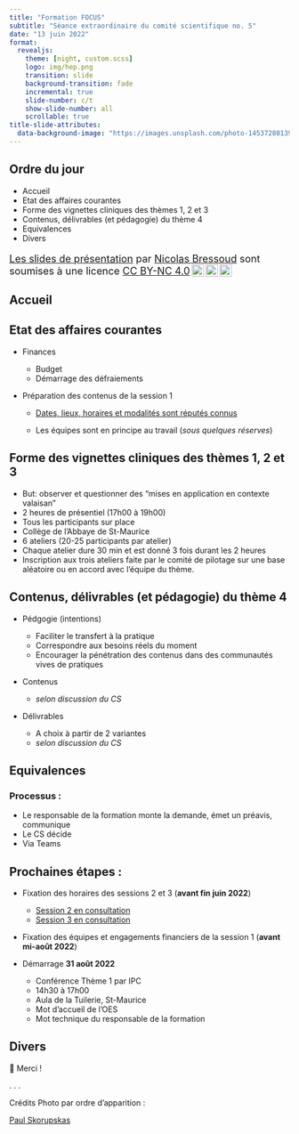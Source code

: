 ```yaml
---
title: "Formation FOCUS"
subtitle: "Séance extraordinaire du comité scientifique no. 5"
date: "13 juin 2022"
format:
  revealjs:
    theme: [night, custom.scss]
    logo: img/hep.png
    transition: slide
    background-transition: fade
    incremental: true
    slide-number: c/t
    show-slide-number: all
    scrollable: true
title-slide-attributes: 
  data-background-image: "https://images.unsplash.com/photo-1453728013993-6d66e9c9123a?ixlib=rb-1.2.1&ixid=MnwxMjA3fDB8MHxwaG90by1wYWdlfHx8fGVufDB8fHx8&auto=format&fit=crop&w=1740&q=80"
---
```


## Ordre du jour {visibility="uncounted" background-image="https://images.unsplash.com/photo-1453728013993-6d66e9c9123a?ixlib=rb-1.2.1&ixid=MnwxMjA3fDB8MHxwaG90by1wYWdlfHx8fGVufDB8fHx8&auto=format&fit=crop&w=1740&q=80" background-size="cover" background-opacity="0.5" .scrollable}

- Accueil
- Etat des affaires courantes
- Forme des vignettes cliniques des thèmes 1, 2 et 3
- Contenus, délivrables (et pédagogie) du thème 4
- Equivalences
- Divers

<div style="font-size:18px">
<p xmlns:cc="http://creativecommons.org/ns#" xmlns:dct="http://purl.org/dc/terms/"><a property="dct:title" rel="cc:attributionURL" href="https://bresnico.github.io/cs5-13-juin-2022/#1">Les slides de présentation</a> par <a rel="cc:attributionURL dct:creator" property="cc:attributionName" href="https://nicolasbressoud.ch">Nicolas Bressoud</a> sont soumises à une licence <a href="http://creativecommons.org/licenses/by-nc/4.0/?ref=chooser-v1" target="_blank" rel="license noopener noreferrer" style="display:inline-block;">CC BY-NC 4.0<img style="height:22px!important;margin-left:3px;vertical-align:text-bottom;" src="https://mirrors.creativecommons.org/presskit/icons/cc.svg?ref=chooser-v1"><img style="height:22px!important;margin-left:3px;vertical-align:text-bottom;" src="https://mirrors.creativecommons.org/presskit/icons/by.svg?ref=chooser-v1"><img style="height:22px!important;margin-left:3px;vertical-align:text-bottom;" src="https://mirrors.creativecommons.org/presskit/icons/nc.svg?ref=chooser-v1"></a></p>
</div>


## Accueil {background-image="https://images.unsplash.com/photo-1453728013993-6d66e9c9123a?ixlib=rb-1.2.1&ixid=MnwxMjA3fDB8MHxwaG90by1wYWdlfHx8fGVufDB8fHx8&auto=format&fit=crop&w=1740&q=80" background-size="cover" background-opacity="0.5" .scrollable}

## Etat des affaires courantes {background-image="https://images.unsplash.com/photo-1453728013993-6d66e9c9123a?ixlib=rb-1.2.1&ixid=MnwxMjA3fDB8MHxwaG90by1wYWdlfHx8fGVufDB8fHx8&auto=format&fit=crop&w=1740&q=80" background-size="cover" background-opacity="0.5" .scrollable}

- Finances

   - Budget
   - Démarrage des défraiements


- Préparation des contenus de la session 1

   - [Dates, lieux, horaires et modalités sont réputés connus](https://bresnico.notion.site/1eb327c812274cee988ee35c1c5d6c1b?v=f19a70ad82c540cb8b464e4bd34e64b7)

   - Les équipes sont en principe au travail (*sous quelques réserves*)

## Forme des vignettes cliniques des thèmes 1, 2 et 3 {background-image="https://images.unsplash.com/photo-1453728013993-6d66e9c9123a?ixlib=rb-1.2.1&ixid=MnwxMjA3fDB8MHxwaG90by1wYWdlfHx8fGVufDB8fHx8&auto=format&fit=crop&w=1740&q=80" background-size="cover" background-opacity="0.5" .scrollable}

- But: observer et questionner des "mises en application en contexte valaisan"
- 2 heures de présentiel (17h00 à 19h00)
- Tous les participants sur place
- Collège de l'Abbaye de St-Maurice
- 6 ateliers (20-25 participants par atelier)
- Chaque atelier dure 30 min et est donné 3 fois durant les 2 heures
- Inscription aux trois ateliers faite par le comité de pilotage sur une base aléatoire ou en accord avec l'équipe du thème.


## Contenus, délivrables (et pédagogie) du thème 4 {background-image="https://images.unsplash.com/photo-1453728013993-6d66e9c9123a?ixlib=rb-1.2.1&ixid=MnwxMjA3fDB8MHxwaG90by1wYWdlfHx8fGVufDB8fHx8&auto=format&fit=crop&w=1740&q=80" background-size="cover" background-opacity="0.5" .scrollable}

- Pédgogie (intentions)

   - Faciliter le transfert à la pratique
   - Correspondre aux besoins réels du moment
   - Encourager la pénétration des contenus dans des communautés vives de pratiques

- Contenus

   - *selon discussion du CS*
   
- Délivrables

   - A choix à partir de 2 variantes
   - *selon discussion du CS*


## Equivalences {background-image="https://images.unsplash.com/photo-1453728013993-6d66e9c9123a?ixlib=rb-1.2.1&ixid=MnwxMjA3fDB8MHxwaG90by1wYWdlfHx8fGVufDB8fHx8&auto=format&fit=crop&w=1740&q=80" background-size="cover" background-opacity="0.5" .scrollable}

### Processus : 

- Le responsable de la formation monte la demande, émet un préavis, communique
- Le CS décide
- Via Teams

## Prochaines étapes : {background-image="https://images.unsplash.com/photo-1453728013993-6d66e9c9123a?ixlib=rb-1.2.1&ixid=MnwxMjA3fDB8MHxwaG90by1wYWdlfHx8fGVufDB8fHx8&auto=format&fit=crop&w=1740&q=80" background-size="cover" background-opacity="0.5" .scrollable}

- Fixation des horaires des sessions 2 et 3 (**avant fin juin 2022**)
   - [Session 2 en consultation](https://bresnico.notion.site/1eb327c812274cee988ee35c1c5d6c1b?v=41551bd371bd4365a20937bca9ab20d1)
   - [Session 3 en consultation](https://bresnico.notion.site/1eb327c812274cee988ee35c1c5d6c1b?v=f4395c8c3b934e5ca9fc9735d37c1a09)

- Fixation des équipes et engagements financiers de la session 1 (**avant mi-août 2022**)

- Démarrage **31 août 2022**

   - Conférence Thème 1 par IPC
   - 14h30 à 17h00
   - Aula de la Tuilerie, St-Maurice
   - Mot d'accueil de l'OES
   - Mot technique du responsable de la formation


## Divers {background-image="https://images.unsplash.com/photo-1453728013993-6d66e9c9123a?ixlib=rb-1.2.1&ixid=MnwxMjA3fDB8MHxwaG90by1wYWdlfHx8fGVufDB8fHx8&auto=format&fit=crop&w=1740&q=80" background-size="cover" background-opacity="0.5" .scrollable}

&#x1F64F; Merci !

. . . 

Crédits Photo par ordre d'apparition :

[Paul Skorupskas](https://unsplash.com/photos/7KLa-xLbSXA)




